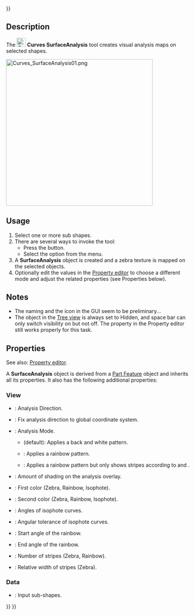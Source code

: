 <languages/>
{{UnfinishedDocu{{#translation:}}}}
<translate>

<!--T:1-->
{{Docnav
|[[Curves_RotationSweep|RotationSweep]]
|[[Curves_DraftAnalysis|DraftAnalysis]]
|[[Curves_Workbench|Curves]]
|IconL=Curves_RotationSweep.svg
|IconR=Curves_DraftAnalysis.svg
|IconC=Curves_workbench_icon.svg
}}

<!--T:2-->
{{GuiCommand
|Name=Curves SurfaceAnalysis
|MenuLocation=Surfaces → Title
|Workbenches=[[Curves_Workbench|Curves]]
}}

==Description== <!--T:3-->

<!--T:4-->
The [[Image:Curves_SurfaceAnalysis.svg|24px]] '''Curves SurfaceAnalysis''' tool creates visual analysis maps on selected shapes.

</translate>
[[Image:Curves_SurfaceAnalysis01.png|400px]]
<translate>

<!--T:5-->
{{Caption|Different analysis modes applied to a sphere. Left to right: none, Zebra, Rainbow, Isophote}}

==Usage== <!--T:6-->

<!--T:7-->
# Select one or more sub shapes.
# There are several ways to invoke the tool:
#* Press the {{Button|[[Image:Curves_ZebraTool.svg|16px]] [[Curves_SurfaceAnalysis|Title]]}} button.
#* Select the {{MenuCommand|Surfaces → [[Image:Curves_ZebraTool.svg|16px]] Title}} option from the menu.
# A '''SurfaceAnalysis''' object is created and a zebra texture is mapped on the selected objects.
# Optionally edit the values in the [[Property_editor|Property editor]] to choose a different mode and adjust the related properties (see Properties below).

==Notes== <!--T:8-->

<!--T:9-->
* The naming and the icon in the GUI seem to be preliminary...
* The object in the [[Tree_view|Tree view]] is always set to Hidden, and space bar can only switch visibility on but not off. The {{PropertyData|Visibility}} property in the Property editor still works properly for this task.


==Properties== <!--T:10-->

<!--T:11-->
See also: [[Property_editor|Property editor]].

<!--T:12-->
A '''SurfaceAnalysis''' object is derived from a [[Part_Feature|Part Feature]] object and inherits all its properties. It also has the following additional properties:

===View=== <!--T:13-->

<!--T:14-->
{{TitleProperty|AnalysisMode}}

<!--T:15-->
* {{PropertyView|Direction|Vector}}: Analysis Direction.
* {{PropertyView|Fixed|Bool}}: Fix analysis direction to global coordinate system.
* {{PropertyView|Mode|Enumeration}}: Analysis Mode.
** {{Value|Zebra}} (default): Applies a back and white pattern.
** {{Value|Rainbow}}: Applies a rainbow pattern.
** {{Value|Isophote}}: Applies a rainbow pattern but only shows stripes according to {{PropertyView|IsoAngles}} and {{PropertyView|IsoTolerance}}.
* {{PropertyView|Shading|FloatConstraint}}: Amount of shading on the analysis overlay.

<!--T:16-->
{{TitleProperty|AnalysisOptions}}

<!--T:17-->
* {{PropertyView|Color1|Color}}: First color (Zebra, Rainbow, Isophote).
* {{PropertyView|Color2|Color}}: Second color (Zebra, Rainbow, Isophote).
* {{PropertyView|IsoAngles|FloatList}}: Angles of isophote curves.
* {{PropertyView|IsoTolerance|Float}}: Angular tolerance of isophote curves.
* {{PropertyView|RainbowAngle1|FloatConstraint}}: Start angle of the rainbow.
* {{PropertyView|RainbowAngle2|FloatConstraint}}: End angle of the rainbow.
* {{PropertyView|StripesNumber|Integer}}: Number of stripes (Zebra, Rainbow).
* {{PropertyView|StripesRatio|FloatConstraint}}: Relative width of stripes (Zebra).

===Data=== <!--T:18-->

<!--T:19-->
{{TitleProperty|Group}}

<!--T:20-->
* {{PropertyData|Sources|LinkList|Dynamic}}: Input sub-shapes.



<!--T:21-->
{{Docnav
|[[Curves_RotationSweep|RotationSweep]]
|[[Curves_DraftAnalysis|DraftAnalysis]]
|[[Curves_Workbench|Curves]]
|IconL=Curves_RotationSweep.svg
|IconR=Curves_DraftAnalysis.svg
|IconC=Curves_workbench_icon.svg
}}

</translate>
{{Curves Tools navi{{#translation:}}}}
{{Userdocnavi{{#translation:}}}}